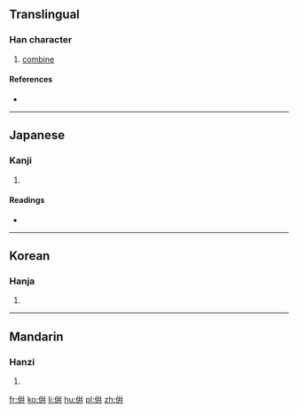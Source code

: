 {{also|併}}
==Translingual==

===Han character===
{{Han char|rn=9|rad=人|as=08|sn=10|four=|canj=人卜十十 (OYJJ), X人卜十十 (XOYJJ)|ids=⿰[[亻]][[幷]]}}

# [[combine]]

====References====
* {{Han ref|kx=0107.040|dkj=00746|dj=0227.140|hdz=10182.060|uh=5002|ud=20482}}

----

==Japanese==

===Kanji===
{{ja-kanji|grade=|rs=人08}}

# {{defn|lang=ja|sort=人08}}

====Readings====
* {{ja-readings|on=[[へい]] (hei)|kun=[[あわせる]] (awaseru), [[ならぶ]] (narabu), [[しかし]] (shikashi)}}

----

==Korean==

===Hanja===
{{ko-hanja|hangeul=병|rv=byeong|mr=pyŏng}}

# {{defn|lang=ko|sort=人08}}

----

==Mandarin==

===Hanzi===
{{cmn-hanzi|pin=[[bìng]] ([[bing4]])|wg=ping<sup>4</sup>}}

# {{defn|lang=cmn|sort=人08}}

[[fr:倂]]
[[ko:倂]]
[[li:倂]]
[[hu:倂]]
[[pl:倂]]
[[zh:倂]]